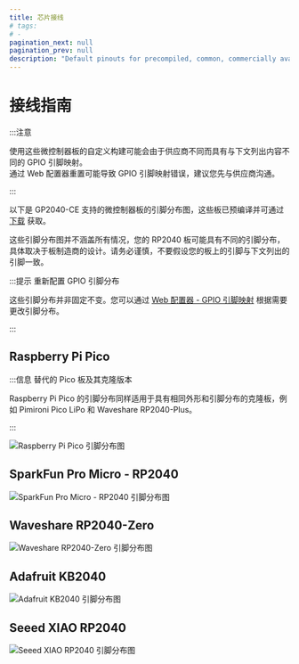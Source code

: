 ```yaml
---
title: 芯片接线
# tags:
# -
pagination_next: null
pagination_prev: null
description: "Default pinouts for precompiled, common, commercially available microcontroller boards"
---
```


# 接线指南

:::注意

使用这些微控制器板的自定义构建可能会由于供应商不同而具有与下文列出内容不同的 GPIO 引脚映射。  
通过 Web 配置器重置可能导致 GPIO 引脚映射错误，建议您先与供应商沟通。

:::

以下是 GP2040-CE 支持的微控制器板的引脚分布图，这些板已预编译并可通过 [下载](/downloads) 获取。

这些引脚分布图并不涵盖所有情况，您的 RP2040 板可能具有不同的引脚分布，具体取决于板制造商的设计。请务必谨慎，不要假设您的板上的引脚与下文列出的引脚一致。

:::提示 重新配置 GPIO 引脚分布

这些引脚分布并非固定不变。您可以通过 [Web 配置器 - GPIO 引脚映射](../web-configurator/menu-pages/02-gpio-pin-mapping.mdx) 根据需要更改引脚分布。

:::

## Raspberry Pi Pico

:::信息 替代的 Pico 板及其克隆版本

Raspberry Pi Pico 的引脚分布同样适用于具有相同外形和引脚分布的克隆板，例如 Pimironi Pico LiPo 和 Waveshare RP2040-Plus。

:::

![Raspberry Pi Pico 引脚分布图](../assets/wiring/RaspberryPiPico_Pinout.svg)

## SparkFun Pro Micro - RP2040

![SparkFun Pro Micro - RP2040 引脚分布图](../assets/wiring/SparkFunProMicroRP2040_Pinout.svg)

## Waveshare RP2040-Zero

![Waveshare RP2040-Zero 引脚分布图](../assets/wiring/WaveshareRP2040Zero_Pinout.svg)

## Adafruit KB2040

![Adafruit KB2040 引脚分布图](../assets/wiring/AdafruitKB2040_Pinout.svg)

## Seeed XIAO RP2040

![Seeed XIAO RP2040 引脚分布图](../assets/wiring/SeeedXIAORP2040_Pinout.png)
